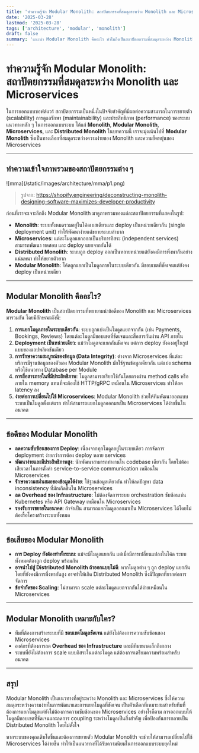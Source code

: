 ```yaml
---
title: 'ทำความรู้จัก Modular Monolith: สถาปัตยกรรมที่สมดุลระหว่าง Monolith และ Microservices'
date: '2025-03-28'
lastmod: '2025-03-28'
tags: ['architecture', 'modular', 'monolith']
draft: false
summary: 'แนะนำ Modular Monolith คืออะไร ทำไมถึงเป็นสถาปัตยกรรมที่สมดุลระหว่าง Monolith และ Microservices'
---
```


# ทำความรู้จัก Modular Monolith: สถาปัตยกรรมที่สมดุลระหว่าง Monolith และ Microservices

ในการออกแบบซอฟต์แวร์ สถาปัตยกรรมเป็นหนึ่งในปัจจัยสำคัญที่มีผลต่อความสามารถในการขยายตัว (scalability) การดูแลรักษา (maintainability) และประสิทธิภาพ (performance) ของระบบ แนวทางหลัก ๆ ในการออกแบบระบบ ได้แก่ **Monolith**, **Modular Monolith**, **Microservices**, และ **Distributed Monolith** ในบทความนี้ เราจะมุ่งเน้นไปที่ **Modular Monolith** ซึ่งเป็นทางเลือกที่สมดุลระหว่างความง่ายของ Monolith และความยืดหยุ่นของ Microservices

---

## ทำความเข้าใจภาพรวมของสถาปัตยกรรมต่าง ๆ

<div className="flex justify-center">
  <div>![mma](/static/images/architecture/mma/p1.png)</div>
</div>

> รูปจาก: https://shopify.engineering/deconstructing-monolith-designing-software-maximizes-developer-productivity

ก่อนที่เราจะเจาะลึกถึง Modular Monolith มาดูภาพรวมของแต่ละสถาปัตยกรรมที่แสดงในรูป:

- **Monolith**: ระบบทั้งหมดรวมอยู่ในโค้ดเบสเดียวและ deploy เป็นหน่วยเดียวกัน (single deployment unit) ทำให้พัฒนาง่ายแต่ขยายระบบลำบาก
- **Microservices**: แต่ละโมดูลแยกออกเป็นบริการอิสระ (independent services) สามารถพัฒนา ทดสอบ และ deploy แยกจากกันได้
- **Distributed Monolith**: ระบบถูก deploy ออกเป็นหลายหน่วยแต่ยังคงมีการพึ่งพากันอย่างแน่นหนา ทำให้ขยายตัวยาก
- **Modular Monolith**: โค้ดถูกแยกเป็นโมดูลภายในระบบเดียวกัน มีขอบเขตที่ชัดเจนแต่ยังคง deploy เป็นหน่วยเดียว

---

## Modular Monolith คืออะไร?

**Modular Monolith** เป็นสถาปัตยกรรมที่พยายามนำข้อดีของ Monolith และ Microservices มารวมกัน โดยมีลักษณะดังนี้:

1. **การแยกโมดูลภายในระบบเดียวกัน**: ระบบถูกแบ่งเป็นโมดูลแยกจากกัน (เช่น Payments, Bookings, Reviews) โดยแต่ละโมดูลมีขอบเขตที่ชัดเจนและสื่อสารกันผ่าน API ภายใน
2. **Deployment เป็นหน่วยเดียว**: แม้ว่าโมดูลจะแยกกันชัดเจน แต่การ deploy ยังคงอยู่ในรูปแบบของแอปพลิเคชันเดียว
3. **การรักษาความสมบูรณ์ของข้อมูล (Data Integrity)**: ต่างจาก Microservices ที่แต่ละบริการมีฐานข้อมูลของตัวเอง Modular Monolith มักใช้ฐานข้อมูลเดียวกัน แต่แบ่ง schema หรือใช้แนวทาง Database per Module
4. **การสื่อสารภายในที่มีประสิทธิภาพ**: โมดูลสามารถเรียกใช้กันโดยตรงผ่าน method calls หรือภายใน memory แทนที่จะต้องใช้ HTTP/gRPC เหมือนใน Microservices ทำให้ลด latency ลง
5. **ง่ายต่อการเปลี่ยนไปใช้ Microservices**: Modular Monolith ช่วยให้ทีมพัฒนาออกแบบระบบเป็นโมดูลตั้งแต่แรก ทำให้สามารถแยกโมดูลออกมาเป็น Microservices ได้ง่ายขึ้นในอนาคต

---

## ข้อดีของ Modular Monolith

- **ลดความซับซ้อนของการ Deploy**: เนื่องจากทุกโมดูลอยู่ในระบบเดียว การจัดการ deployment ง่ายกว่าการต้อง deploy หลาย services
- **พัฒนาง่ายและมีประสิทธิภาพสูง**: นักพัฒนาสามารถทำงานใน codebase เดียวกัน โดยไม่ต้องเสียเวลาในการตั้งค่า service-to-service communication เหมือนใน Microservices
- **รักษาความสม่ำเสมอของข้อมูลได้ง่าย**: ใช้ฐานข้อมูลเดียวกัน ทำให้ลดปัญหา data inconsistency ที่มักเกิดขึ้นใน Microservices
- **ลด Overhead ของ Infrastructure**: ไม่ต้องจัดการระบบ orchestration ซับซ้อนเช่น Kubernetes หรือ API Gateway เหมือนใน Microservices
- **รองรับการขยายในอนาคต**: ถ้าจำเป็น สามารถแยกโมดูลออกมาเป็น Microservices ได้โดยไม่ต้องรื้อโครงสร้างระบบทั้งหมด

---

## ข้อเสียของ Modular Monolith

- **การ Deploy ยังต้องทำทั้งระบบ**: แม้จะมีโมดูลแยกกัน แต่เมื่อมีการเปลี่ยนแปลงในโค้ด ระบบทั้งหมดต้องถูก deploy พร้อมกัน
- **อาจนำไปสู่ Distributed Monolith ถ้าออกแบบไม่ดี**: หากโมดูลต่าง ๆ ถูก deploy แยกกันโดยที่ยังคงมีการพึ่งพากันสูง อาจทำให้เกิด Distributed Monolith ซึ่งมีปัญหาที่ยากต่อการจัดการ
- **ข้อจำกัดของ Scaling**: ไม่สามารถ scale แต่ละโมดูลแยกจากกันได้ง่ายเหมือนใน Microservices

---

## Modular Monolith เหมาะกับใคร?

- ทีมที่ต้องการสร้างระบบที่มี **ขอบเขตโมดูลชัดเจน** แต่ยังไม่ต้องการความซับซ้อนของ Microservices
- องค์กรที่ต้องการลด **Overhead ของ Infrastructure** และมีทีมขนาดเล็กถึงกลาง
- ระบบที่ยังไม่ต้องการ scale แบบอิสระในแต่ละโมดูล แต่ต้องการเตรียมความพร้อมสำหรับอนาคต

---

## สรุป

Modular Monolith เป็นแนวทางที่อยู่ระหว่าง Monolith และ Microservices ซึ่งให้ความสมดุลระหว่างความง่ายในการพัฒนาและการแยกโมดูลที่ชัดเจน เป็นตัวเลือกที่เหมาะสมสำหรับทีมที่ต้องการแยกโมดูลแต่ยังไม่ต้องการความซับซ้อนของ Microservices อย่างไรก็ตาม การออกแบบให้โมดูลมีขอบเขตที่ชัดเจนและลดการ coupling ระหว่างโมดูลเป็นสิ่งสำคัญ เพื่อป้องกันการกลายเป็น Distributed Monolith โดยไม่ตั้งใจ

หากระบบของคุณเติบโตขึ้นและต้องการขยายตัว Modular Monolith จะช่วยให้สามารถเปลี่ยนไปใช้ Microservices ได้ง่ายขึ้น ทำให้เป็นแนวทางที่ได้รับความนิยมในการออกแบบระบบยุคใหม่
